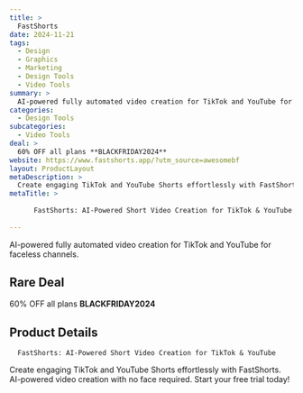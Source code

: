 ```yaml
---
title: >
  FastShorts
date: 2024-11-21
tags:
  - Design
  - Graphics
  - Marketing
  - Design Tools
  - Video Tools
summary: >
  AI-powered fully automated video creation for TikTok and YouTube for faceless channels.
categories:
  - Design Tools
subcategories:
  - Video Tools
deal: >
  60% OFF all plans **BLACKFRIDAY2024**
website: https://www.fastshorts.app/?utm_source=awesomebf
layout: ProductLayout
metaDescription: >
  Create engaging TikTok and YouTube Shorts effortlessly with FastShorts. AI-powered video creation with no face required. Start your free trial today!
metaTitle: >
  
      FastShorts: AI-Powered Short Video Creation for TikTok & YouTube
    
---
```

AI-powered fully automated video creation for TikTok and YouTube for faceless channels.

## Rare Deal

60% OFF all plans **BLACKFRIDAY2024**

## Product Details

      FastShorts: AI-Powered Short Video Creation for TikTok & YouTube
    

Create engaging TikTok and YouTube Shorts effortlessly with FastShorts. AI-powered video creation with no face required. Start your free trial today!
